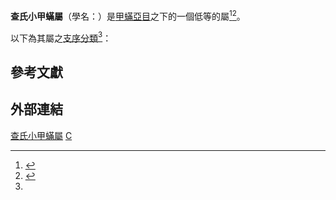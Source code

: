 {{Automatic Taxobox
| taxon = Zachvatkinella
| authority = 
}}

'''查氏小甲蟎屬'''（學名：{{lang|la|'''''Zachvatkinella'''''}}）是[[甲蟎亞目|甲蟎亞目]]之下的一個低等的屬<ref name=aas>{{cite journal |url=http://e.wanfangdata.com.hk/en/d/Periodical_zxxb201501011.aspx |doi=10.3969/j.issn.1005-9628.2015.01.011 |title=我国东北地区土壤低等甲螨物种多样性调查研究(蜱螨亚纲:甲螨亚目) |author=陈万鹏 |journal=[[蛛形学报_(中国)|蛛形学报]]（Acta Arachnologica Sinica） |volume=24 |issue=1 |pages=49-53 |issn=1005-9628 |date=2015-08-31 |language=zh-hans |access-date=2016-04-18 |archive-url=https://web.archive.org/web/20160428080213/http://e.wanfangdata.com.hk/en/d/Periodical_zxxb201501011.aspx |archive-date=2016-04-28 |dead-url=yes }}</ref><ref name = "COL">{{cite web |url=http://www.catalogueoflife.org/annual-checklist/2011/search/all/key/zachvatkinella/match/1 |title=Species 2000 & ITIS Catalogue of Life: 2011 Annual Checklist. |accessdate=2012-09-24 |editors=Bisby F.A., Roskov Y.R., Orrell T.M., Nicolson D., Paglinawan L.E., Bailly N., Kirk P.M., Bourgoin T., Baillargeon G., Ouvrard D. |year=2011 |publisher=Species 2000 |location=Reading, UK |language=en |archive-date=2018-10-07 |archive-url=https://web.archive.org/web/20181007032442/http://www.catalogueoflife.org/annual-checklist/2011/search/all/key/zachvatkinella/match/1 |dead-url=no }}</ref>。

以下為其屬之[[支序分類學|支序分類]]<ref name = "COL"/>：

{{Clade
| label1 = [[棘古甲螨科|棘古甲螨科]] [[Acaronychidae|Acaronychidae]]
| 1={{Clade
| label1 = '''查氏小甲蟎屬'''<br>''''' Zachvatkinella '''''
| 1={{Clade
 | 1=''[[Zachvatkinella_baicalica|Zachvatkinella baicalica]]''
 | 2=[[珠查氏小甲螨|珠查氏小甲螨]] ''[[Zachvatkinella_belbiformis|Zachvatkinella belbiformis]]'' <small>Lange, 1954</small><ref name=aas />
 | 3=''[[Zachvatkinella_caucasica|Zachvatkinella caucasica]]''
 | 4=''[[Zachvatkinella_chimalae|Zachvatkinella chimalae]]''
 | 5=[[多利查氏小甲螨|多利查氏小甲螨]] ''[[Zachvatkinella_doryura|Zachvatkinella doryura]]'' <small>Lange, 1972</small><ref name=aas />
 | 6=''[[Zachvatkinella_longipilis|Zachvatkinella longipilis]]''
 | 7=''[[Zachvatkinella_nipponica|Zachvatkinella nipponica]]''
 }}
| 2=[[棘古甲螨属|棘古甲螨属]] ''[[Acaronychus|Acaronychus]]''
| 3=''[[Amuracarus|Amuracarus]]''
| 4=''[[Archeonothrus|Archeonothrus]]''
| 5=''[[Loftacarus|Loftacarus]]''
| 6=''[[Stomacarus|Stomacarus]]''
}}
}}

==參考文獻==
{{reflist}}

== 外部連結 ==
{{Taxonbar}}
[[Category:查氏小甲蟎屬|]]
[[Category:低等甲螨|C]]